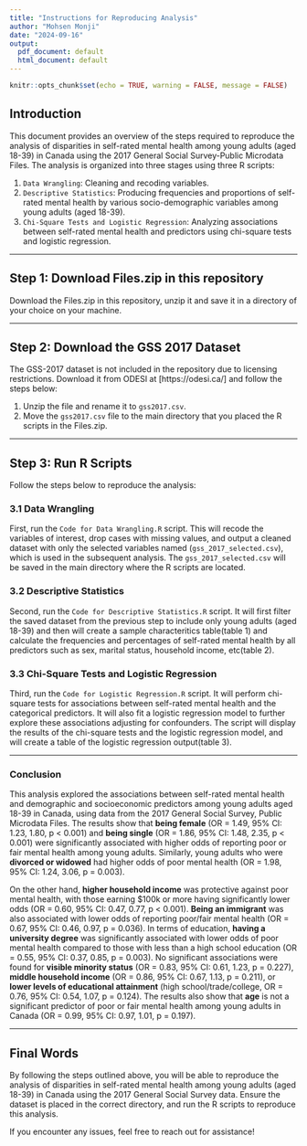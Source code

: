 ```yaml
---
title: "Instructions for Reproducing Analysis"
author: "Mohsen Monji"
date: "2024-09-16"
output:
  pdf_document: default
  html_document: default
---
```


```r
knitr::opts_chunk$set(echo = TRUE, warning = FALSE, message = FALSE)
```

## Introduction

This document provides an overview of the steps required to reproduce the analysis of disparities in self-rated mental health among young adults (aged 18-39) in Canada using the 2017 General Social Survey-Public Microdata Files. The analysis is organized into three stages using three R scripts:

1. `Data Wrangling`: Cleaning and recoding variables.
2. `Descriptive Statistics`: Producing frequencies and proportions of self-rated mental health by various socio-demographic variables among young adults (aged 18-39).
3. `Chi-Square Tests and Logistic Regression`: Analyzing associations between self-rated mental health and predictors using chi-square tests and logistic regression.

---

## Step 1: Download Files.zip in this repository

Download the Files.zip in this repository, unzip it and save it in a directory of your choice on your machine.

---

## Step 2: Download the GSS 2017 Dataset

The GSS-2017 dataset is not included in the repository due to licensing restrictions. Download it from ODESI at [https://odesi.ca/] and follow the steps below:

1. Unzip the file and rename it to `gss2017.csv`.
2. Move the `gss2017.csv` file to the main directory that you placed the R scripts in the Files.zip.

---

## Step 3: Run R Scripts

Follow the steps below to reproduce the analysis:

### 3.1 Data Wrangling

First, run the `Code for Data Wrangling.R` script. This will recode the variables of interest, drop cases with missing values, and output a cleaned dataset with only the selected variables named (`gss_2017_selected.csv`), which is used in the subsequent analysis. The `gss_2017_selected.csv` will be saved in the main directory where the R scripts are located.

### 3.2  Descriptive Statistics

Second, run the `Code for Descriptive Statistics.R` script. It will first filter the saved dataset from the previous step to include only young adults (aged 18-39) and then will create a sample characteritics table(table 1) and calculate the frequencies and percentages of self-rated mental health by all predictors such as sex, marital status, household income, etc(table 2).

### 3.3 Chi-Square Tests and Logistic Regression

Third, run the `Code for Logistic Regression.R` script. It will perform chi-square tests for associations between self-rated mental health and the categorical predictors. It will also fit a logistic regression model to further explore these associations adjusting for confounders. The script will display the results of the chi-square tests and the logistic regression model, and will create a table of the logistic regression output(table 3).

---

### Conclusion

This analysis explored the associations between self-rated mental health and demographic and socioeconomic predictors among young adults aged 18-39 in Canada, using data from the 2017 General Social Survey, Public Microdata Files. The results show that **being female** (OR = 1.49, 95% CI: 1.23, 1.80, p < 0.001) and **being single** (OR = 1.86, 95% CI: 1.48, 2.35, p < 0.001) were significantly associated with higher odds of reporting poor or fair mental health among young adults. Similarly, young adults who were **divorced or widowed** had higher odds of poor mental health (OR = 1.98, 95% CI: 1.24, 3.06, p = 0.003). 

On the other hand, **higher household income** was protective against poor mental health, with those earning $100k or more having significantly lower odds (OR = 0.60, 95% CI: 0.47, 0.77, p < 0.001). **Being an immigrant** was also associated with lower odds of reporting poor/fair mental health (OR = 0.67, 95% CI: 0.46, 0.97, p = 0.036). In terms of education, **having a university degree** was significantly associated with lower odds of poor mental health compared to those with less than a high school education (OR = 0.55, 95% CI: 0.37, 0.85, p = 0.003). No significant associations were found for **visible minority status** (OR = 0.83, 95% CI: 0.61, 1.23, p = 0.227), **middle household income** (OR = 0.86, 95% CI: 0.67, 1.13, p = 0.211), or **lower levels of educational attainment** (high school/trade/college, OR = 0.76, 95% CI: 0.54, 1.07, p = 0.124). The results also show that **age** is not a significant predictor of poor or fair mental health among young adults in Canada (OR = 0.99, 95% CI: 0.97, 1.01, p = 0.197).

---

## Final Words

By following the steps outlined above, you will be able to reproduce the analysis of disparities in self-rated mental health among young adults (aged 18-39) in Canada using the 2017 General Social Survey data. Ensure the dataset is placed in the correct directory, and run the R scripts to reproduce this analysis.

If you encounter any issues, feel free to reach out for assistance!
